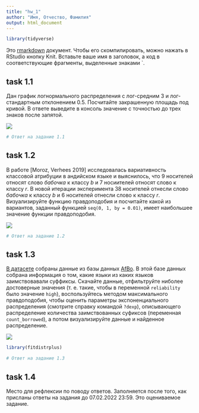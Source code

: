 ```yaml
---
title: "hw_1"
author: "Имя, Отчество, Фамилия"
output: html_document
---
```


```r
library(tidyverse)
```

Это [rmarkdown](https://rmarkdown.rstudio.com/) документ. Чтобы его скомпилировать, можно нажать в RStudio кнопку Knit. Вставьте ваше имя в заголовок, а код в соответствующие фрагменты, выделенные знаками `.

## task 1.1

Дан график логнормального распределения с лог-средним 3 и лог-стандартным отклонением 0.5. Посчитайте закрашенную площадь под кривой. В ответе выведите в консоль значение с точностью до трех знаков после запятой.

![](task_1.1.png)

```r
# Ответ на задание 1.1
```

## task 1.2

В работе [Moroz, Verhees 2019] исследовалась вариативность классовой атрибуции в андийском языке и выяснилось, что 9 носителей относят слово *бабочка* к классу *b* и 7 носиителей относят слово к классу *r*. В новой итерации эксперимента 38 носителей отнесли слово *бабочка*  к классу *b* и 6 носителей отнесли слово к классу *r*. Визуализируйте функцию правдоподобия и посчитайте какой из вариантов, заданный функцией `seq(0, 1, by = 0.01)`, имеет наибольшее значение функции правдоподобия.

![](task_1.2.png)

```r
# Ответ на задание 1.2
```

## task 1.3

[В датасете](https://afbo.info/pairs.csv?sEcho=1&iSortingCols=1&iSortCol_0=0&sSortDir_0=asc) собраны данные из базы данных [AfBo](https://afbo.info/). В этой базе данных собрана информация о том, какие языки из каких языков заимствовавали суффиксы. Скачайте данные, отфильтруйте ниболее достоверные значения (т. е. такие, чтобы в переменной `reliability` было значение `high`), воспользуйтесь методом максимального правдоподобия, чтобы оценить параметры экспоненциального распределения (смотрите справку командой `?dexp`), описывающего распределение количества заимствованных суфиксов (переменная `count_borrowed`), а потом визуализируйте данные и найденное распределение.

![](task_1.3.png)

```r
library(fitdistrplus)
```

```r
# Ответ на задание 1.3
```

## task 1.4

Место для рефлексии по поводу ответов. Заполняется после того, как присланы ответы на задания до 07.02.2022 23:59. Это оцениваемое задание.
